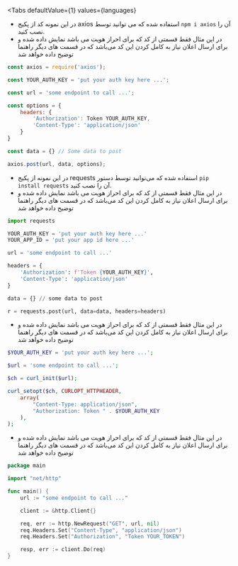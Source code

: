
<Tabs
    defaultValue={1}
    values={languages}
>

<TabItem value={1}>

* در این نمونه کد از پکیج <BlankLink href="https://www.npmjs.com/package/axios">axios</BlankLink> استفاده شده که می توانید توسط 
`npm i axios` آن را نصب کنید.
* در این مثال فقط قسمتی از کد که برای احراز هویت می باشد نمایش داده شده و برای ارسال اعلان نیاز به کامل کردن این کد می‌باشد که در قسمت های دیگر راهنما توضیح داده خواهد شد

```js {9}
const axios = require('axios');

const YOUR_AUTH_KEY = 'put your auth key here ...';

const url = 'some endpoint to call ...';

const options = {
    headers: {
        'Authorization': Token YOUR_AUTH_KEY,
        'Content-Type': 'application/json'
    }
}

const data = {} // Some data to post 

axios.post(url, data, options);
```

</TabItem>

<TabItem value={2}>

* در این نمونه از پکیج <BlankLink href='https://pypi.org/project/requests/'>requests</BlankLink> استفاده شده که می‌توانید توسط دستور 
`pip install requests` آن را نصب کنید.
* در این مثال فقط قسمتی از کد که برای احراز هویت می باشد نمایش داده شده و برای ارسال اعلان نیاز به کامل کردن این کد می‌باشد که در قسمت های دیگر راهنما توضیح داده خواهد شد

```python {9}
import requests

YOUR_AUTH_KEY = 'put your auth key here ...'
YOUR_APP_ID = 'put your app id here ...'

url = 'some endpoint to call ...'

headers = {
    'Authorization': f'Token {YOUR_AUTH_KEY}',
    'Content-Type': 'application/json'
}

data = {} // some data to post

r = requests.post(url, data=data, headers=headers)
```

</TabItem>

<TabItem value={3}>

* در این مثال فقط قسمتی از کد که برای احراز هویت می باشد نمایش داده شده و برای ارسال اعلان نیاز به کامل کردن این کد می‌باشد که در قسمت های دیگر راهنما توضیح داده خواهد شد

```php {10}
$YOUR_AUTH_KEY = 'put your auth key here ...';

$url = 'some endpoint to call ...';

$ch = curl_init($url);

curl_setopt($ch, CURLOPT_HTTPHEADER, 
    array(
        "Content-Type: application/json", 
        "Authorization: Token " . $YOUR_AUTH_KEY
    ),
);

```

</TabItem>

<TabItem value={4}>

* در این مثال فقط قسمتی از کد که برای احراز هویت می باشد نمایش داده شده و برای ارسال اعلان نیاز به کامل کردن این کد می‌باشد که در قسمت های دیگر راهنما توضیح داده خواهد شد

```go {8}
package main

import "net/http"

func main() {
    url := "some endpoint to call ..."

    client := &http.Client{}

    req, err := http.NewRequest("GET", url, nil)
    req.Headers.Set("Content-Type", "application/json")
    req.Headers.Set("Authorization", "Token YOUR_TOKEN")	

    resp, err := client.Do(req)
}

```

</TabItem>

</Tabs>